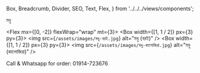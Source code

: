   Box,
  Breadcrumb,
  Divider,
  SEO,
  Text,
  Flex,
} from '../../../views/components';

<SEO pageTitle="মধু" />
<Box maxWidth={960} margin="0 auto" padding={{ xs: 3, sm: 4 }}>
  <Text variant="h2" textAlign="center">
    মধু
  </Text>
  <Divider />
  <Breadcrumb
    links={[
      { url: '/', name: 'নীড়পাতা' },
      { url: '/finance/', name: 'আর্থিক ব্যাপার' },
      { url: '/finance/business-of-madrassa/', name: 'মাদরাসাতুল ইলম ফুড এন্ড বুক শপ' }
    ]}
  />
  <Divider />

<Flex mx={[0, -2]} flexWrap="wrap" mt={3}>
  <Box width={[1, 1 / 2]} px={3} py={3}>
    <Link to="/finance/business-of-madrassa/honey-boroi">
      <img src={`/assets/images/মধু-বরই.jpg`} alt="মধু (বরই)" />
    </Link>
  </Box>
  <Box width={[1, 1 / 2]} px={3} py={3}>
    <Link to="/finance/business-of-madrassa/honey-kalojira">
      <img src={`/assets/images/মধু-কালোজিরা.jpg`} alt="মধু (কালোজিরা)" />
    </Link>
  </Box>
</Flex>

<Text mt={3} textAlign="center" fontWeight="bold">
  Call & Whatsapp for order: 01914-723676
</Text>

</Box>
